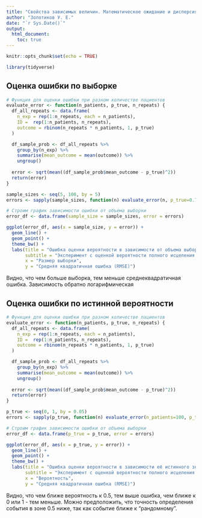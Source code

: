 ```yaml
---
title: "Свойства зависимых величин. Математическое ожидание и дисперсия. Точность оценки. Задание 4"
author: "Золотиков У. Е."
date: "`r Sys.Date()`"
output: 
  html_document:
    toc: true
---
```


```r
knitr::opts_chunk$set(echo = TRUE)

library(tidyverse)

```

## Оценка ошибки по выборке

```r
# Функция для оценки ошибки при разном количестве пациентов
evaluate_error <- function(n_patients, p_true, n_repeats) {
  df_all_repeats <- data.frame(
    n_exp = rep(1:n_repeats, each = n_patients),
    ID =  rep(1:n_patients, n_repeats),
    outcome = rbinom(n_repeats * n_patients, 1, p_true)
  )

  df_sample_prob <- df_all_repeats %>%
    group_by(n_exp) %>%
    summarise(mean_outcome = mean(outcome)) %>%
    ungroup()
  
  error <- sqrt(mean((df_sample_prob$mean_outcome - p_true)^2))
  return(error)
}
```

```r
sample_sizes <- seq(5, 100, by = 5)
errors <- sapply(sample_sizes, function(n) evaluate_error(n, p_true=0.7, n_repeats=1000))

# Строим график зависимости ошибки от объема выборки
error_df <- data.frame(sample_size = sample_sizes, error = errors)

ggplot(error_df, aes(x = sample_size, y = error)) +
  geom_line() +
  geom_point() +
  theme_bw() +
  labs(title = "Ошибка оценки вероятности в зависимости от объема выборки",
       subtitle = "Эксперимент с оценкой вероятности полного исцеления пациента после приёма препарата",
       x = "Размер выборки",
       y = "Средняя квадратичная ошибка (RMSE)")
```

Видно, что чем больше выборка, тем меньше среднеквадратичная ошибка. Зависимость обратно логарифмическая

## Оценка ошибки по истинной вероятности

```r
# Функция для оценки ошибки при разном количестве пациентов
evaluate_error <- function(n_patients, p_true, n_repeats) {
  df_all_repeats <- data.frame(
    n_exp = rep(1:n_repeats, each = n_patients),
    ID =  rep(1:n_patients, n_repeats),
    outcome = rbinom(n_repeats * n_patients, 1, p_true)
  )

  df_sample_prob <- df_all_repeats %>%
    group_by(n_exp) %>%
    summarise(mean_outcome = mean(outcome)) %>%
    ungroup()
  
  error <- sqrt(mean((df_sample_prob$mean_outcome - p_true)^2))
  return(error)
}
```

```r
p_true <- seq(0, 1, by = 0.05)
errors <- sapply(p_true, function(n) evaluate_error(n_patients=100, p_true=n, n_repeats=1000))

# Строим график зависимости ошибки от объема выборки
error_df <- data.frame(p_true = p_true, error = errors)

ggplot(error_df, aes(x = p_true, y = error)) +
  geom_line() +
  geom_point() +
  theme_bw() +
  labs(title = "Ошибка оценки вероятности в зависимости её истинного значения",
       subtitle = "Эксперимент с оценкой вероятности полного исцеления пациента после приёма препарата",
       x = "Вероятность",
       y = "Средняя квадратичная ошибка (RMSE)")
```

Видно, что чем ближе вероятность к 0.5, тем выше ошибка, чем ближе к 0 или 1 - тем меньше. Можно предположить, что точность определения события в зоне 0.5 ниже, так как событие ближе к "рандомному".